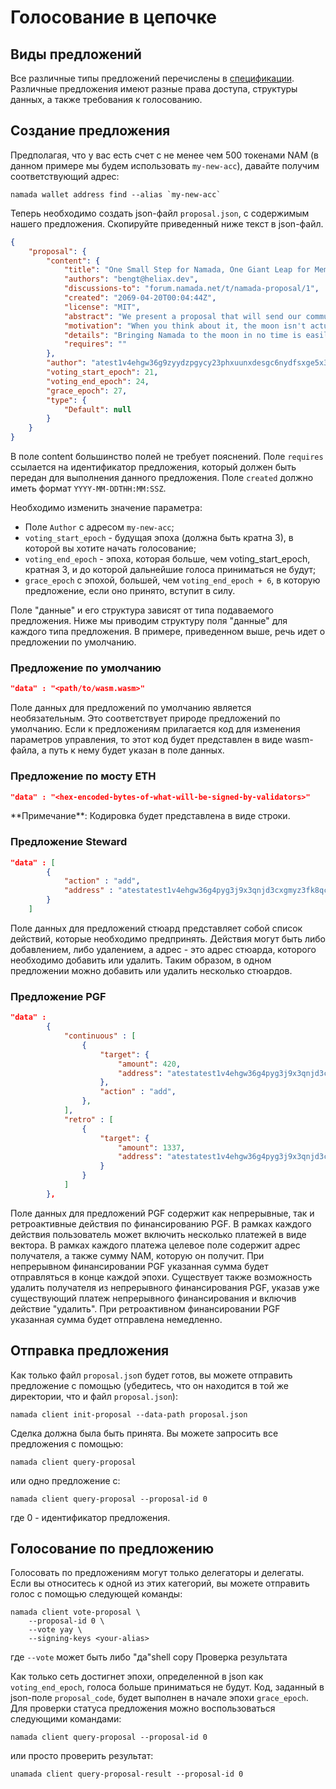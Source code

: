 
# Голосование в цепочке

## Виды предложений

Все различные типы предложений перечислены в [спецификации](https://specs.namada.net/governance/proposal). Различные предложения имеют разные права доступа, структуры данных, а также требования к голосованию.

## Создание предложения

Предполагая, что у вас есть счет с не менее чем 500 токенами NAM (в данном примере мы будем использовать `my-new-acc`), давайте получим соответствующий адрес:

```shell copy
namada wallet address find --alias `my-new-acc`
```

Теперь необходимо создать json-файл `proposal.json`, с содержимым нашего предложения. Скопируйте приведенный ниже текст в json-файл.

```json copy
{
	"proposal": {
		"content": {
			"title": "One Small Step for Namada, One Giant Leap for Memekind",
			"authors": "bengt@heliax.dev",
			"discussions-to": "forum.namada.net/t/namada-proposal/1",
			"created": "2069-04-20T00:04:44Z",
			"license": "MIT",
			"abstract": "We present a proposal that will send our community to the moon. This proposal outlines all training necessary to accomplish this goal. All memers are welcome to join.",
			"motivation": "When you think about it, the moon isn't actually that far away.The moon is only 384,400 km. We have not yet brought Namada to the moon, so it is only natural to use 101 as the prime number for our modular arithmetic operations. 384,400 (mod 101) = 95. 95 km is a distance that can be easily covered by a single person in a single day. Namada was produced by more than 100 people. So 95/100 = 0, rounded to the nearest integer. This means that Namada can reach the moon in no time.",
			"details": "Bringing Namada to the moon in no time is easily achievable. We just need to pass this governance proposal and set the plan in action",
			"requires": ""
		},
		"author": "atest1v4ehgw36g9zyydzpgycy23phxuunxdesgc6nydfsxge5x3zzgscny32pxccn2wfjg5urx3fhzxhmch",
		"voting_start_epoch": 21,
		"voting_end_epoch": 24,
		"grace_epoch": 27,
		"type": {
			"Default": null
		}
	}
}
```

В поле content большинство полей не требует пояснений. Поле `requires` ссылается на идентификатор предложения, который должен быть передан для выполнения данного предложения. Поле `created` должно иметь формат `YYYY-MM-DDTHH:MM:SSZ`.

Необходимо изменить значение параметра:

- Поле `Author` с адресом `my-new-acc`;
- `voting_start_epoch` - будущая эпоха (должна быть кратна 3), в которой вы хотите начать голосование;
- `voting_end_epoch` - эпоха, которая больше, чем voting\_start\_epoch, кратная 3, и до которой дальнейшие голоса приниматься не будут;
- `grace_epoch` с эпохой, большей, чем `voting_end_epoch + 6`, в которую предложение, если оно принято, вступит в силу.

Поле "данные" и его структура зависят от типа подаваемого предложения. Ниже мы приводим структуру поля "данные" для каждого типа предложения. В примере, приведенном выше, речь идет о предложении по умолчанию.

### Предложение по умолчанию

```json copy
"data" : "<path/to/wasm.wasm>"
```

<Callout type="info">
Поле данных для предложений по умолчанию является необязательным. Это соответствует природе предложений по умолчанию. Если к предложениям прилагается код для изменения параметров управления, то этот код будет представлен в виде wasm-файла, а путь к нему будет указан в поле данных.
</Callout>

### Предложение по мосту ETH

```json copy
"data" : "<hex-encoded-bytes-of-what-will-be-signed-by-validators>"
```

<Callout type="info">
**Примечание**: 
Кодировка будет представлена в виде строки.
</Callout>

### Предложение Steward

```json copy
"data" : [
        {
            "action" : "add",
            "address" : "atestatest1v4ehgw36g4pyg3j9x3qnjd3cxgmyz3fk8qcrys3hxdp5xwfnx3zyxsj9xgunxsfjg5u5xvzyzrrqtn"
        }
    ]     
```

<Callout>
Поле данных для предложений стюард представляет собой список действий, которые необходимо предпринять. Действия могут быть либо добавлением, либо удалением, а адрес - это адрес стюарда, которого необходимо добавить или удалить. Таким образом, в одном предложении можно добавить или удалить несколько стюардов.
</Callout>

### Предложение PGF

```json copy
"data" :
        {
            "continuous" : [
                {
                    "target": {
                        "amount": 420,
                        "address": "atestatest1v4ehgw36g4pyg3j9x3qnjd3cxgmyz3fk8qcrys3hxdp5xwfnx3zyxsj9xgunxsfjg5u5xvzyzrrqtn"
                    },
                    "action" : "add",
                },
            ],
            "retro" : [
                {
                    "target": {
                        "amount": 1337,
                        "address": "atestatest1v4ehgw36g4pyg3j9x3qnjd3cxgmyz3fk8qcrys3hxdp5xwfnx3zyxsj9xgunxsfjg5u5xvzyzrrqtn"
                    }
                }
            ]
        },  
```
<Callout>
Поле данных для предложений PGF содержит как непрерывные, так и ретроактивные действия по финансированию PGF. В рамках каждого действия пользователь может включить несколько платежей в виде вектора. В рамках каждого платежа целевое поле содержит адрес получателя, а также сумму NAM, которую он получит. При непрерывном финансировании PGF указанная сумма будет отправляться в конце каждой эпохи. Существует также возможность удалить получателя из непрерывного финансирования PGF, указав уже существующий платеж непрерывного финансирования и включив действие "удалить". При ретроактивном финансировании PGF указанная сумма будет отправлена немедленно.
</Callout>

## Отправка предложения

Как только файл `proposal.jso`n будет готов, вы можете отправить предложение с помощью (убедитесь, что он находится в той же директории, что и файл `proposal.json`):

```shell shell copy
namada client init-proposal --data-path proposal.json 
```

Сделка должна была быть принята. Вы можете запросить все предложения с помощью:

```shell copy
namada client query-proposal
```

или одно предложение с:

```shell copy
namada client query-proposal --proposal-id 0
```

где 0 - идентификатор предложения.

## Голосование по предложению

Голосовать по предложениям могут только делегаторы и делегаты. Если вы относитесь к одной из этих категорий, вы можете отправить голос с помощью следующей команды:

```shell copy
namada client vote-proposal \
    --proposal-id 0 \
    --vote yay \
    --signing-keys <your-alias>
```

где `--vote` может быть либо "да"shell copy Проверка результата

Как только сеть достигнет эпохи, определенной в json как `voting_end_epoch`, голоса больше приниматься не будут. Код, заданный в json-поле `proposal_code`, будет выполнен в начале эпохи `grace_epoch`. Для проверки статуса предложения можно воспользоваться следующими командами:

```shell copy
namada client query-proposal --proposal-id 0
```

или просто проверить результат:

```shell copy
unamada client query-proposal-result --proposal-id 0
```